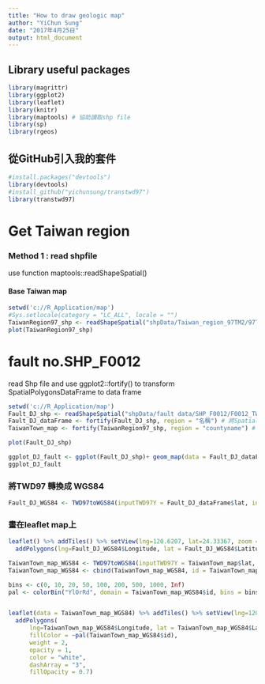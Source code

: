 ```yaml
---
title: "How to draw geologic map"
author: "YiChun Sung"
date: "2017年4月25日"
output: html_document
---
```


## Library useful packages

```r

library(magrittr)
library(ggplot2)
library(leaflet)
library(knitr)
library(maptools) # 協助讀取shp file
library(sp)
library(rgeos) 

```


## 從GitHub引入我的套件

```r
#install.packages("devtools")
library(devtools)
#install_github("yichunsung/transtwd97")
library(transtwd97)

```


# Get Taiwan region

### Method 1 : read shpfile

use function maptools::readShapeSpatial()

#### Base Taiwan map
```r
setwd('c://R_Application/map')
#Sys.setlocale(category = "LC_ALL", locale = "")
TaiwanRegion97_shp <- readShapeSpatial("shpData/Taiwan_region_97TM2/97TM2.shp")
plot(TaiwanRegion97_shp)


```


# fault no.SHP_F0012

read Shp file and use ggplot2::fortify() to transform SpatialPolygonsDataFrame to data frame

```r
setwd('c://R_Application/map')
Fault_DJ_shp <- readShapeSpatial("shpData/fault data/SHP_F0012/F0012_TWD97.shp") # 大甲斷層
Fault_DJ_dataFrame <- fortify(Fault_DJ_shp, region = "名稱") # 將SpatialPolygonsDataFrame 轉成Data.Frame (package 來源: ggplot2)
TaiwanTown_map <- fortify(TaiwanRegion97_shp, region = "countyname") # 將SpatialPolygonsDataFrame 轉成Data.Frame (package 來源: ggplot2)
```

```r
plot(Fault_DJ_shp)

```

```r

ggplot_DJ_fault <- ggplot(Fault_DJ_shp)+ geom_map(data = Fault_DJ_dataFrame, aes(map_id = id), map = Fault_DJ_dataFrame) + expand_limits(x = Fault_DJ_dataFrame$long, y = Fault_DJ_dataFrame$lat)
ggplot_DJ_fault

```

### 將TWD97 轉換成 WGS84


```r

Fault_DJ_WGS84 <- TWD97toWGS84(inputTWD97Y = Fault_DJ_dataFrame$lat, inputTWD97X = Fault_DJ_dataFrame$long)

```

### 畫在leaflet map上

```r
leaflet() %>% addTiles() %>% setView(lng=120.6207, lat=24.33367, zoom = 10) %>%
  addPolygons(lng=Fault_DJ_WGS84$Longitude, lat = Fault_DJ_WGS84$Latitude)

```



```r

TaiwanTown_map_WGS84 <- TWD97toWGS84(inputTWD97Y = TaiwanTown_map$lat, inputTWD97X = TaiwanTown_map$long)
TaiwanTown_map_WGS84 <- cbind(TaiwanTown_map_WGS84, id = TaiwanTown_map$id) 

```

```r
bins <- c(0, 10, 20, 50, 100, 200, 500, 1000, Inf)
pal <- colorBin("YlOrRd", domain = TaiwanTown_map_WGS84$id, bins = bins)


leaflet(data = TaiwanTown_map_WGS84) %>% addTiles() %>% setView(lng=120.6207, lat=24.33367, zoom = 10) %>%
  addPolygons(
      lng=TaiwanTown_map_WGS84$Longitude, lat = TaiwanTown_map_WGS84$Latitude,
      fillColor = ~pal(TaiwanTown_map_WGS84$id),
      weight = 2,
      opacity = 1,
      color = "white",
      dashArray = "3",
      fillOpacity = 0.7)


```
